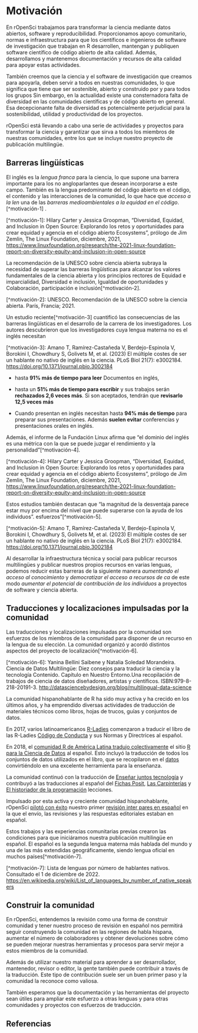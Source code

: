 # Motivación

En rOpenSci trabajamos para transformar la ciencia mediante datos abiertos, software y reproducibilidad.
Proporcionamos apoyo comunitario, normas e infraestructura para que los científicos e ingenieros de software de investigación que trabajan en R desarrollen, mantengan y publiquen software científico de código abierto de alta calidad.
Además, desarrollamos y mantenemos documentación y recursos de alta calidad para apoyar estas actividades.

También creemos que la ciencia y el software de investigación que creamos para apoyarla, deben servir a todos en nuestras comunidades, lo que significa que
tiene que ser sostenible, abierto y construido por y para todos los grupos
Sin embargo, en la actualidad existe una consternadora falta de diversidad en las comunidades científicas y de código abierto en general.
Esa decepcionante falta de diversidad es potencialmente perjudicial para la sostenibilidad, utilidad y productividad de los proyectos.

rOpenSci está llevando a cabo una serie de actividades y proyectos para transformar la ciencia y garantizar que sirva a todos los miembros de nuestras comunidades, entre los que se incluye nuestro proyecto de publicación multilingüe.

## Barreras lingüísticas

El inglés es la *lengua franca* para la ciencia, lo que supone una barrera importante para los no angloparlantes que desean incorporarse a este campo.
También es la lengua predominante del código abierto en el código, el contenido y las interacciones de la comunidad, lo que hace que *acceso a la len* una de las *barreras medioambientales a la equidad en el código*.\[^motivación-1\] .

\[^motivación-1\]: Hilary Carter y Jessica Groopman, "Diversidad, Equidad,
and Inclusion in Open Source: Explorando los retos y
oportunidades para crear equidad y agencia en el código abierto
Ecosystems", prólogo de Jim Zemlin, The Linux Foundation, diciembre,
2021,
[https://www.linuxfoundation.org/research/the-2021-linux-foundation-report-on-diversity-equity-and-inclusion-in-open-source](https://www.linuxfoundation.org/research/the-2021-linux-foundation-report-on-diversity-equity-and-inclusion-in-open-source)

La recomendación de la UNESCO sobre ciencia abierta subraya la necesidad de superar las barreras lingüísticas para alcanzar los valores fundamentales de la ciencia abierta y los principios rectores de Equidad e imparcialidad, Diversidad e inclusión, Igualdad de oportunidades y Colaboración, participación e inclusión\[^motivación-2\].

\[^motivación-2\]: UNESCO. Recomendación de la UNESCO sobre la ciencia abierta. París,
Francia; 2021.

Un estudio reciente\[^motivación-3\] cuantificó las consecuencias de las barreras lingüísticas en el desarrollo de la carrera de los investigadores.
Los autores descubrieron que los investigadores cuya lengua materna no es el inglés necesitan

\[^motivación-3\]: Amano T, Ramírez-Castañeda V, Berdejo-Espinola V,
Borokini I, Chowdhury S, Golivets M, et al. (2023) El múltiple
costes de ser un hablante no nativo de inglés en la ciencia. PLoS Biol
21(7): e3002184. [https://doi.org/10.1371/journal.pbio.3002184](https://doi.org/10.1371/journal.pbio.3002184)

- hasta **91% más de tiempo para leer** Documentos en inglés,

- hasta un **51% más de tiempo para escribir** y sus trabajos serán **rechazados 2,6 veces más**. Si son aceptados, tendrán que **revisarlo 12,5 veces más**

- Cuando presentan en inglés necesitan hasta **94% más de tiempo** para preparar sus presentaciones. Además **suelen evitar** conferencias y presentaciones orales en inglés.

Además, el informe de la Fundación Linux afirma que "el dominio del inglés es una métrica con la que se puede juzgar el rendimiento y la personalidad"\[^motivación-4\].

\[^motivación-4\]: Hilary Carter y Jessica Groopman, "Diversidad, Equidad,
and Inclusion in Open Source: Explorando los retos y
oportunidades para crear equidad y agencia en el código abierto
Ecosystems", prólogo de Jim Zemlin, The Linux Foundation, diciembre,
2021,
[https://www.linuxfoundation.org/research/the-2021-linux-foundation-report-on-diversity-equity-and-inclusion-in-open-source](https://www.linuxfoundation.org/research/the-2021-linux-foundation-report-on-diversity-equity-and-inclusion-in-open-source)

Estos estudios también destacan que "la magnitud de la desventaja parece estar muy por encima del nivel que puede superarse con la ayuda de los individuos".
esfuerzos"\[^motivación-5\].

\[^motivación-5\]: Amano T, Ramírez-Castañeda V, Berdejo-Espinola V,
Borokini I, Chowdhury S, Golivets M, et al. (2023) El múltiple
costes de ser un hablante no nativo de inglés en la ciencia. PLoS Biol
21(7): e3002184. [https://doi.org/10.1371/journal.pbio.3002184](https://doi.org/10.1371/journal.pbio.3002184)

Al desarrollar la infraestructura técnica y social para publicar recursos multilingües y publicar nuestros propios recursos en varias lenguas, podemos reducir estas barreras de la siguiente manera *aumentando el acceso al conocimiento* y *democratizar el acceso a recursos de ca* de este modo *aumentar el potencial de contribución de los individuos* a proyectos de software y ciencia abierta.

## Traducciones y localizaciones impulsadas por la comunidad

Las traducciones y localizaciones impulsadas por la comunidad son esfuerzos de los miembros de la comunidad para disponer de un recurso en la lengua de su elección.
La comunidad organizó y acordó distintos aspectos del proyecto de localización\[^motivación-6\].

\[^motivación-6\]: Yanina Bellini Saibene y Natalia Soledad Morandeira.
Ciencia de Datos Multilingüe: Diez consejos para traducir la ciencia y la tecnología
Contenido. Capítulo en Nuestro Entorno.Una recopilación de trabajos de ciencia de datos
diseñadores, artistas y científicos. ISBN:979-8-218-20191-3.
[http://datasciencebydesign.org/blog/multilingual-data-science](http://datasciencebydesign.org/blog/multilingual-data-science)

La comunidad hispanohablante de R ha sido muy activa y ha crecido en los últimos años, y ha emprendido diversas actividades de traducción de materiales técnicos como libros, hojas de trucos, guías y conjuntos de datos.

En 2017, varios latinoamericanos [R-Ladies](https://www.rladies.org/) comenzaron a traducir el libro de las R-Ladies [Código de Conducta](https://github.com/rladies/.github/blob/master/CODE_OF_CONDUCT.md) y sus Normas y Directrices al español.

En 2018, el [comunidad R de América Latina tradujo colectivamente](https://youtu.be/kuHjpdgkSxg) el sitio [R para la Ciencia de Datos](https://es.r4ds.hadley.nz/) al español.
Esto incluyó la traducción de todos los conjuntos de datos utilizados en el libro, que se recopilaron en el [datos](https://github.com/cienciadedatos/datos) convirtiéndolo en una excelente herramienta para la enseñanza.

La comunidad continuó con la traducción de [Enseñar juntos tecnología](https://teachtogether.tech/es/index.html) y contribuyó a las traducciones al español del [Fichas Posit](https://posit.co/resources/cheatsheets/?type=translations/#translation-12), [Las Carpinterías](https://software-carpentry.org/lessons/) y [El historiador de la programación](https://programminghistorian.org/es/) lecciones.

Impulsado por esta activa y creciente comunidad hispanohablante, rOpenSci [pilotó con éxito](https://ropensci.org/blog/2021/07/27/censo2017/) nuestro primer [revisión inter pares en español](https://ropensci.org/commcalls/2019-06-28/) en la que el envío, las revisiones y las respuestas editoriales estaban en español.

Estos trabajos y las experiencias comunitarias previas crearon las condiciones para que iniciáramos nuestra publicación multilingüe en español.
El español es la segunda lengua materna más hablada del mundo y una de las más extendidas geográficamente, siendo lengua oficial en muchos países\[^motivación-7\].

\[^motivación-7\]: Lista de lenguas por número de hablantes nativos.
Consultado el 1 de diciembre de 2022.
[https://en.wikipedia.org/wiki/List\_of\_languages\_by\_number\_of\_native\_speakers](https://en.wikipedia.org/wiki/List_of_languages_by_number_of_native_speakers)

## Construir la comunidad

En rOpenSci, entendemos la revisión como una forma de construir comunidad y tener nuestro proceso de revisión en español nos permitirá seguir construyendo la comunidad en las regiones de habla hispana, aumentar el número de colaboradores y obtener devoluciones sobre cómo se pueden mejorar nuestras herramientas y procesos para servir mejor a estos miembros de la comunidad.

Además de utilizar nuestro material para aprender a ser desarrollador, mantenedor, revisor o editor, la gente también puede contribuir a través de la traducción.
Este tipo de contribución suele ser un buen primer paso y la comunidad la reconoce como valiosa.

También esperamos que la documentación y las herramientas del proyecto sean útiles para ampliar este esfuerzo a otras lenguas y para otras comunidades y proyectos con esfuerzos de traducción.

## Referencias


